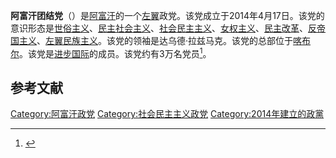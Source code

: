 '''阿富汗团结党'''（{{lang-fa|حزب همبستگی افغانستان}}）是[[阿富汗|阿富汗]]的一个[[左翼|左翼]]政党。该党成立于2014年4月17日。该党的意识形态是[[世俗主义|世俗主义]]、[[民主社会主义|民主社会主义]]、[[社会民主主义|社会民主主义]]、[[女权主义|女权主义]]、[[民主化|民主改革]]、[[反帝国主义|反帝国主义]]、[[左翼民族主义|左翼民族主义]]。该党的领袖是达乌德·拉兹马克。该党的总部位于[[喀布尔|喀布尔]]。该党是[[进步国际|进步国际]]的成员。该党约有3万名党员<ref name="interview">{{cite web|author= |url=http://www.hambastagi.org/new/english-section/readers-column/661-interview-with-hafiz-rasikh-member-of-solidarity-party-of-afghanistan-on-upcoming-elections.html |title=Interview with Hafiz Rasikh, member of Solidarity Party of Afghanistan, on upcoming elections |publisher=Solidarity Party of Afghanistan/Osservatorio Afghanistan |date=10 February 2014 |accessdate=}}</ref>。

==参考文献==
{{reflist}}

[[Category:阿富汗政党|Category:阿富汗政党]]
[[Category:社会民主主义政党|Category:社会民主主义政党]]
[[Category:2014年建立的政黨|Category:2014年建立的政黨]]
{{politic-stub}}